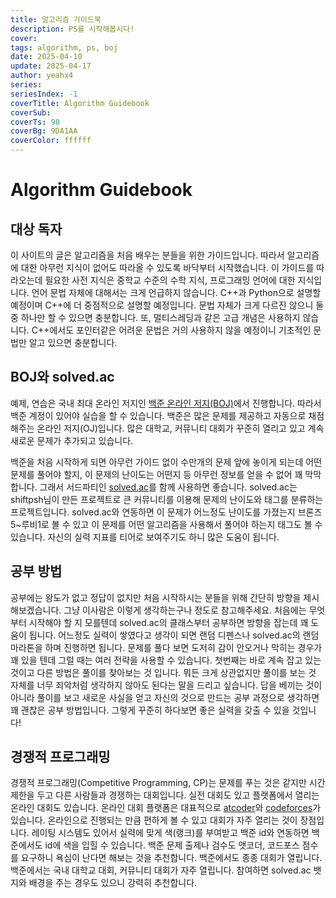 ```yaml
---
title: 알고리즘 가이드북
description: PS를 시작해봅시다!
cover:
tags: algorithm, ps, boj
date: 2025-04-10
update: 2025-04-17
author: yeahx4
series: 
seriesIndex: -1
coverTitle: Algorithm Guidebook
coverSub: 
coverTs: 90
coverBg: 9DA1AA
coverColor: ffffff
---
```


# Algorithm Guidebook

## 대상 독자

이 사이트의 글은 알고리즘을 처음 배우는 분들을 위한 가이드입니다. 따라서 알고리즘에 대한 아무런 지식이 없어도 따라올 수 있도록 바닥부터 시작했습니다. 이 가이드를 따라오는데 필요한 사전 지식은 중학교 수준의 수학 지식, 프로그래밍 언어에 대한 지식입니다. 언어 문법 자체에 대해서는 크게 언급하지 않습니다. C++과 Python으로 설명할 예정이며 C++에 더 중점적으로 설명할 예정입니다. 문법 자체가 크게 다르진 않으니 둘 중 하나만 할 수 있으면 충분합니다. 또, 멀티스레딩과 같은 고급 개념은 사용하지 않습니다. C++에서도 포인터같은 어려운 문법은 거의 사용하지 않을 예정이니 기초적인 문법만 알고 있으면 충분합니다.

## BOJ와 solved.ac

예제, 연습은 국내 최대 온라인 저지인 [백준 온라인 저지(BOJ)](https://www.acmicpc.net/)에서 진행합니다. 따라서 백준 계정이 있어야 실습을 할 수 있습니다. 백준은 많은 문제를 제공하고 자동으로 채점해주는 온라인 저지(OJ)입니다. 많은 대학교, 커뮤니티 대회가 꾸준히 열리고 있고 계속 새로운 문제가 추가되고 있습니다.

백준을 처음 시작하게 되면 아무런 가이드 없이 수만개의 문제 앞에 놓이게 되는데 어떤 문제를 풀어야 할지, 이 문제의 난이도는 어떤지 등 아무런 정보를 얻을 수 없어 꽤 막막합니다. 그래서 서드파티인 [solved.ac](https://solved.ac/en)를 함께 사용하면 좋습니다. solved.ac는 shiftpsh님이 만든 프로젝트로 큰 커뮤니티를 이용해 문제의 난이도와 태그를 분류하는 프로젝트입니다. solved.ac와 연동하면 이 문제가 어느정도 난이도를 가졌는지 브론즈5\~루비1로 볼 수 있고 이 문제를 어떤 알고리즘을 사용해서 풀어야 하는지 태그도 볼 수 있습니다. 자신의 실력 지표를 티어로 보여주기도 하니 많은 도움이 됩니다.

## 공부 방법

공부에는 왕도가 없고 정답이 없지만 처음 시작하시는 분들을 위해 간단히 방향을 제시해보겠습니다. 그냥 이사람은 이렇게 생각하는구나 정도로 참고해주세요. 처음에는 무엇부터 시작해야 할 지 모를텐데 solved.ac의 클래스부터 공부하면 방향을 잡는데 꽤 도움이 됩니다. 어느정도 실력이 쌓였다고 생각이 되면 랜덤 디펜스나 solved.ac의 랜덤 마라톤을 하며 진행하면 됩니다. 문제를 풀다 보면 도저히 감이 안오거나 막히는 경우가 꽤 있을 텐데 그럴 때는 여러 전략을 사용할 수 있습니다. 첫번째는 바로 계속 잡고 있는 것이고 다른 방법은 풀이를 찾아보는 것 입니다. 뭐든 크게 상관없지만 풀이를 보는 것 자체를 너무 죄악처럼 생각하지 않아도 된다는 말을 드리고 싶습니다. 답을 베끼는 것이 아니라 풀이를 보고 새로운 사실을 얻고 자신의 것으로 만드는 공부 과정으로 생각하면 꽤 괜찮은 공부 방법입니다. 그렇게 꾸준히 하다보면 좋은 실력을 갖출 수 있을 것입니다!

## 경쟁적 프로그래밍

경쟁적 프로그래밍(Competitive Programming, CP)는 문제를 푸는 것은 같지만 시간 제한을 두고 다른 사람들과 경쟁하는 대회입니다. 실전 대회도 있고 플랫폼에서 열리는 온라인 대회도 있습니다. 온라인 대회 플랫폼은 대표적으로 [atcoder](https://atcoder.jp/)와 [codeforces](https://codeforces.com/)가 있습니다. 온라인으로 진행되는 만큼 편하게 볼 수 있고 대회가 자주 열리는 것이 장점입니다. 레이팅 시스템도 있어서 실력에 맞게 색(랭크)를 부여받고 백준 id와 연동하면 백준에서도 id에 색을 입힐 수 있습니다. 백준 문제 출제나 검수도 앳코더, 코드포스 점수를 요구하니 욕심이 난다면 해보는 것을 추천합니다. 백준에서도 종종 대회가 열립니다. 백준에서는 국내 대학교 대회, 커뮤니티 대회가 자주 열립니다. 참여하면 solved.ac 뱃지와 배경을 주는 경우도 있으니 강력히 추천합니다.
